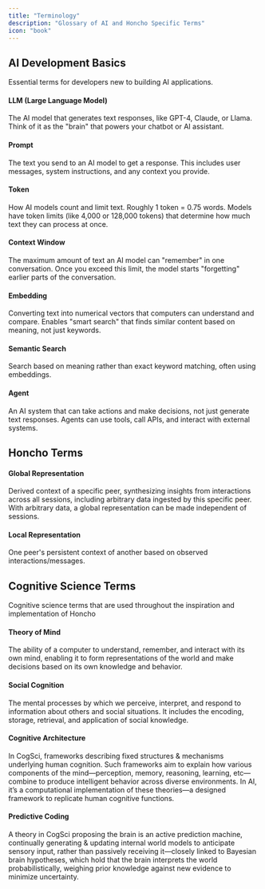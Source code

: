 ```yaml
---
title: "Terminology"
description: "Glossary of AI and Honcho Specific Terms"
icon: "book"
---
```


## AI Development Basics

Essential terms for developers new to building AI applications.

#### LLM (Large Language Model)
The AI model that generates text responses, like GPT-4, Claude, or Llama. Think of it as the "brain" that powers your chatbot or AI assistant.

#### Prompt
The text you send to an AI model to get a response. This includes user messages, system instructions, and any context you provide.

#### Token
How AI models count and limit text. Roughly 1 token = 0.75 words. Models have token limits (like 4,000 or 128,000 tokens) that determine how much text they can process at once.

#### Context Window
The maximum amount of text an AI model can "remember" in one conversation. Once you exceed this limit, the model starts "forgetting" earlier parts of the conversation.

#### Embedding
Converting text into numerical vectors that computers can understand and compare. Enables "smart search" that finds similar content based on meaning, not just keywords.

#### Semantic Search
Search based on meaning rather than exact keyword matching, often using embeddings.

#### Agent
An AI system that can take actions and make decisions, not just generate text responses. Agents can use tools, call APIs, and interact with external systems.

## Honcho Terms

#### Global Representation
Derived context of a specific peer, synthesizing insights from interactions across all sessions, including arbitrary data ingested by this specific peer. With arbitrary data, a global representation can be made independent of sessions.

#### Local Representation
One peer's persistent context of another based on observed interactions/messages.

## Cognitive Science Terms

Cognitive science terms that are used throughout the inspiration and
implementation of Honcho

#### Theory of Mind
The ability of a computer to understand, remember, and interact with its own mind, enabling it to form representations of the world and make decisions based on its own knowledge and behavior.

#### Social Cognition
The mental processes by which we perceive, interpret, and respond to information about others and social situations. It includes the encoding, storage, retrieval, and application of social knowledge.

#### Cognitive Architecture
In CogSci, frameworks describing fixed structures & mechanisms underlying human cognition. Such frameworks aim to explain how various components of the mind—perception, memory, reasoning, learning, etc—combine to produce intelligent behavior across diverse environments. In AI, it’s a computational implementation of these theories—a designed framework to replicate human cognitive functions.

#### Predictive Coding
A theory in CogSci proposing the brain is an active prediction machine, continually generating & updating internal world models to anticipate sensory input, rather than passively receiving it—closely linked to Bayesian brain hypotheses, which hold that the brain interprets the world probabilistically, weighing prior knowledge against new evidence to minimize uncertainty.
